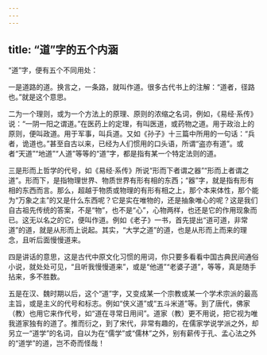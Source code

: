 ```yaml
---
---
---
```

title: “道”字的五个内涵
---




“道”字，便有五个不同用处：

一是道路的道。换言之，一条路，就叫作道。很多古代书上的注解：“道者，径路也。”就是这个意思。

二为一个理则，或为一个方法上的原理、原则的浓缩之名词，例如，《易经·系传》说：“一阴一阳之谓道。”在医药上的定理，有叫医道，或药物之道。用于政治上的原则，便叫政道。用于军事，叫兵道。又如《孙子》十三篇中所用的一句话：“兵者，诡道也。”甚至自古以来，已经为人们惯用的口头语，所谓“盗亦有道”。或者“天道”“地道”“人道”等等的“道”字，都是指有某一个特定法则的道。

三是形而上哲学的代号，如《易经·系传》所说“形而下者谓之器”“形而上者谓之道”。形而下，是指物理世界、物质世界有形有相的东西；“器”字，就是指有形有相的东西而言。那么，超越于物质或物理的有形有相之上，那个本来体性，那个能为“万象之主”的又是什么东西呢？它是实在唯物的，还是抽象唯心的呢？这是我们自古祖先传统的答案，不是“物”，也不是“心”，心物两样，也还是它的作用现象而已。这无以名之的它，便叫作道。例如《老子》一书，首先提出“道可道，非常道”的道，就是从形而上说起。其实，“大学之道”的道，也是从形而上而来的理念，且听后面慢慢道来。

四是讲话的意思，这是古代中原文化习惯的用词，你只要多看看中国古典民间通俗小说，就处处可见，“且听我慢慢道来”，或是“他道”“老婆子道”，等等，真是随手拈来，多不胜数。

五是在汉、魏时期以后，这个“道”字，又变成某一个宗教或某一个学术宗派的最高主旨，或是主义的代号和标志。例如“侠义道”或“五斗米道”等。到了唐代，佛家（教）也用它来作代号，如“道在寻常日用间”。道家（教）更不用说，把它视为唯我道家独有的道了。推而衍之，到了宋代，非常有趣的，在儒家学说学派之外，却另立一“道学”的名词，自以为在“儒学”或“儒林”之外，别有薪传于孔、孟心法之外的“道学”的道，岂不奇而怪哉！